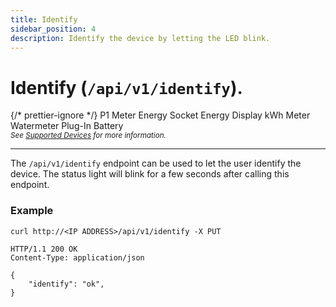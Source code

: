 ```yaml
---
title: Identify
sidebar_position: 4
description: Identify the device by letting the LED blink.
---
```



# Identify (`/api/v1/identify`).

{/* prettier-ignore */}
<Badge colorName='hw-green' icon='mdi:check' subtext='Supported'>P1 Meter</Badge>
<Badge colorName='hw-green' icon='mdi:check' subtext='Supported'>Energy Socket</Badge>
<Badge colorName='hw-grey' icon='mdi:close' subtext='Not supported'>Energy Display</Badge>
<Badge colorName='hw-green' icon='mdi:check' subtext='Supported'>kWh Meter</Badge>
<Badge colorName='hw-green' icon='mdi:check' subtext='Supported'>Watermeter</Badge>
<Badge colorName='hw-purple' icon='mdi:check' subtext='Supported in v2'>Plug-In Battery</Badge>
<br />
<sub>_See [Supported Devices](/docs/introduction#devices) for more information._</sub>

---

The `/api/v1/identify` endpoint can be used to let the user identify the device. The status light will blink for a few seconds after calling this endpoint.

### Example

```http title="Request"
curl http://<IP ADDRESS>/api/v1/identify -X PUT
```

```http title="Response"
HTTP/1.1 200 OK
Content-Type: application/json

{
    "identify": "ok",
}
```
